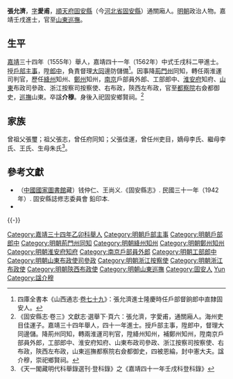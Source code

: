 {{for|隋末唐初官员张允济|张允济 (唐朝)}}
{{明清人物信息框
| 姓名 = 張允濟
| 原名 =
| 圖片名稱= 
| 圖片大小 =
| 圖片說明 = 
| 最高職務 = 中憲大夫巡撫山東都察院右僉都御史
| 國家 = 大明 
| 爵位 =
| 籍貫 = 順天府固安縣
| 族裔 = 
| 旗籍 = 
| 字號 = 字愛甫
| 諡號 = 介穆
| 出生日期 = 生年不詳
| 出生地點 = 
| 逝世日期 = 萬曆年間
| 逝世地點 =
| 墓葬 =
| 配偶 = 
| 親屬 = 
| 出身 =
* 嘉靖三十四年乙卯科順天鄉試舉人
* 嘉靖四十一年壬戌科進士出身
| 經歷 =
| 著作 =  
}}
'''張允濟'''，[[表字|字]]'''愛甫'''，[[順天府|順天府]][[固安縣|固安縣]]（今[[河北省|河北省]][[固安縣|固安縣]]）通關廂人。[[明朝|明朝]]政治人物。嘉靖壬戌進士，官至[[山東巡撫|山東巡撫]]。

==生平==
[[嘉靖|嘉靖]]三十四年（1555年）舉人，嘉靖四十一年（1562年）中式壬戌科二甲進士。授[[戶部|戶部]][[主事|主事]]，陞[[郎中|郎中]]，負責督理[[大同市|大同]]邊防儲備<ref>四庫全書本《山西通志·[[s:山西通志_(四庫全書本)/卷079|卷七十九]]》：張允濟進士隆慶時任戶部督餉郎中直隸固安人。</ref>。因事降[[荊門州|荊門州]]同知，轉任兩淮運司判官，歷任[[絳州|絳州]]知州、[[鄭州|鄭州]]知州，[[南京|南京]]戶部員外郎、工部郎中、[[淮安府|淮安府]]知府、[[山東|山東]]布政司參政、浙江按察司按察使、右布政，陝西左布政，官至[[都察院|都察院]]右僉都御史，[[巡撫|巡撫]]山東。卒諡'''介穆'''。身後入祀固安鄉賢祠。<ref name="傳">《固安縣志·卷三》文獻志·選舉下·頁六：張允濟，字愛甫，通關廂人。海州吏目佳運子。嘉靖三十四年舉人，四十一年進士。授戶部主事，陞郎中，督理大同邊儲。降荊州同知，轉兩淮運司判官，陞絳州知州，補鄭州知州，陞南京戶部員外郎，工部郎中、淮安府知府、山東布政司參政、浙江按察司按察使、右布政，陝西左布政，山東巡撫都察院右僉都御史，四被恩綸，封中憲大夫。諡介穆，崇祀鄉賢祠。</ref>

==家族==
曾祖父張璽；祖父張志，曾任府同知；父張佳運，曾任州吏目，嫡母李氏、繼母李氏、王氏、生母朱氏<ref>《天一閣藏明代科舉錄選刊·登科錄》之《嘉靖四十一年壬戌科登科錄》</ref>。

==參考文獻==
{{reflist}}
*（[[中國國家圖書館|中國國家圖書館]]藏）钱仲仁、王尚义.《固安縣志》. 民國三十一年（1942年）. 固安縣誌修志委員會 鉛印本.
*{{Cite book|title=天一阁藏明代科举录选刊 登科录 点校本|author=龚延明主编|publisher=宁波出版社|year=2016|isbn=978-7-5526-2320-8|location=宁波}}

{{-}}
{{start box}}
{{s-off}}
{{succession box|[[樊克宅|樊克宅]]|[[倪涷|倪涷]]|[[淮安府|淮安府]][[知府|知府]]|<small>萬曆十一年（1583年）任</small>}}
{{end box}}

{{嘉靖四十一年壬戌科殿試金榜}}

{{Authority control}}
{{DEFAULTSORT:Zhang張}}
[[Category:嘉靖三十四年乙卯科舉人|Category:嘉靖三十四年乙卯科舉人]]
[[Category:明朝戶部主事|Category:明朝戶部主事]]
[[Category:明朝戶部郎中|Category:明朝戶部郎中]]
[[Category:明朝荊門州同知|Category:明朝荊門州同知]]
[[Category:明朝絳州知州|Category:明朝絳州知州]]
[[Category:明朝鄭州知州|Category:明朝鄭州知州]]
[[Category:明朝淮安府知府|Category:明朝淮安府知府]]
[[Category:南京戶部員外郎|Category:南京戶部員外郎]]
[[Category:明朝工部郎中|Category:明朝工部郎中]]
[[Category:明朝山東布政使司參政|Category:明朝山東布政使司參政]]
[[Category:明朝浙江按察使|Category:明朝浙江按察使]]
[[Category:明朝浙江布政使|Category:明朝浙江布政使]]
[[Category:明朝陝西布政使|Category:明朝陝西布政使]]
[[Category:明朝山東巡撫|Category:明朝山東巡撫]]
[[Category:固安人|Category:固安人]]
[[Category:張姓|Yun]]
[[Category:諡介穆|Category:諡介穆]]
